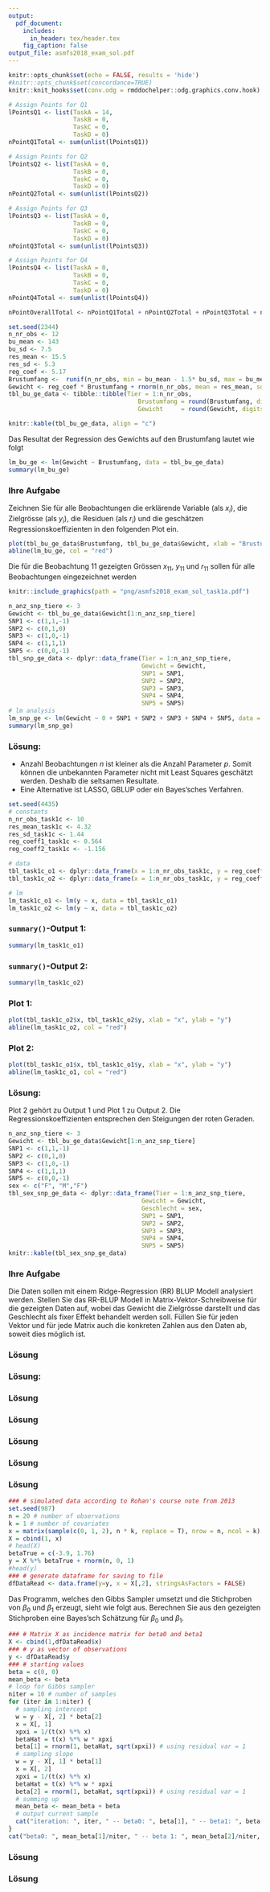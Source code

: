 ```yaml
---
output:
  pdf_document:
    includes:
      in_header: tex/header.tex
    fig_caption: false
output_file: asmfs2018_exam_sol.pdf
---
```


<!-- %\usepackage{fancyhdr} -->

\newcommand{\points}[1]
{\begin{flushright}\textbf{#1}\end{flushright}}

<!-- %\begin{document} -->
<!-- %\SweaveOpts{concordance=TRUE} -->
```r
knitr::opts_chunk$set(echo = FALSE, results = 'hide')
#knitr::opts_chunk$set(concordance=TRUE)
knitr::knit_hooks$set(conv.odg = rmddochelper::odg.graphics.conv.hook)
```

<!-- <<PointsQ1, echo=FALSE>>= -->
```r
# Assign Points for Q1
lPointsQ1 <- list(TaskA = 14,
                  TaskB = 0,
                  TaskC = 0,
                  TaskD = 0)
nPointQ1Total <- sum(unlist(lPointsQ1))
```
<!-- @ -->
<!-- <<PointsQ2, echo=FALSE>>= -->
```r
# Assign Points for Q2
lPointsQ2 <- list(TaskA = 0,
                  TaskB = 0,
                  TaskC = 0,
                  TaskD = 0)
nPointQ2Total <- sum(unlist(lPointsQ2))
```
<!-- @ -->
<!-- <<PointsQ3, echo=FALSE>>= -->
```r
# Assign Points for Q3
lPointsQ3 <- list(TaskA = 0,
                  TaskB = 0,
                  TaskC = 0,
                  TaskD = 0)
nPointQ3Total <- sum(unlist(lPointsQ3))
```
<!-- @ -->
<!-- <<PointsQ4, echo=FALSE>>= -->
```r
# Assign Points for Q4
lPointsQ4 <- list(TaskA = 0,
                  TaskB = 0,
                  TaskC = 0,
                  TaskD = 0)
nPointQ4Total <- sum(unlist(lPointsQ4))
```
<!-- @ -->
<!-- <<PointsTotal, echo=FALSE>>= -->
```r
nPointOverallTotal <- nPointQ1Total + nPointQ2Total + nPointQ3Total + nPointQ4Total
```
<!-- @ -->


\thispagestyle{empty}

\fcolorbox{white}{white}{
	\centering \parbox[t]{1.0\linewidth}{
		\fontsize{12pt}{20pt}\selectfont % 
		\vspace*{0.5cm} % 

   	\hfill 	Peter von Rohr \\ Institut f\"ur Agrarwissenschaften\\ D-USYS\\ ETH Z\"urich

		\vspace*{0.5cm} 
	}
}

\vspace*{2cm}

\fcolorbox{white}{white}{
	\parbox[t]{1.0\linewidth}{
		\centering \fontsize{25pt}{40pt}\selectfont %
		\vspace*{0.2cm}
		 751-7602-00 V \\
     L\"osungen zur Pr\"ufung    \\
     Angewandte Statistische Methoden in den Nutzierwissenschaften\\
     FS 2018

		\vspace*{0.7cm} % Space between the end of the title and the bottom of the grey box
	}
}


\vspace*{2cm}

<!-- % Table with Name -->
\begin{tabular}{p{3cm}p{6cm}}
Name:     &  \\
          &  \\
          &  \\
Legi-Nr:  & \\
\end{tabular}

<!-- % Table with Points -->

\vspace{5ex}
\begin{center}
\begin{tabular}{|p{3cm}|c|c|}
\hline
Aufgabe  &  Maximale Punktzahl  &  Erreichte Punktzahl\\
\hline
1        &  `r nPointQ1Total`  & \\
\hline
2        &  `r nPointQ2Total`  & \\
\hline
3        &  `r nPointQ3Total`  & \\
\hline
4        &  `r nPointQ4Total`  & \\
\hline
Total    &  `r nPointOverallTotal` & \\
\hline
\end{tabular}
\end{center}


\clearpage
\pagebreak


```r
set.seed(2344)
n_nr_obs <- 12
bu_mean <- 143
bu_sd <- 7.5
res_mean <- 15.5
res_sd <- 5.3
reg_coef <- 5.17
Brustumfang <-  runif(n_nr_obs, min = bu_mean - 1.5* bu_sd, max = bu_mean + 1.5*bu_sd)
Gewicht <- reg_coef * Brustumfang + rnorm(n_nr_obs, mean = res_mean, sd = res_sd)
tbl_bu_ge_data <- tibble::tibble(Tier = 1:n_nr_obs, 
                                    Brustumfang = round(Brustumfang, digits = 0), 
                                    Gewicht     = round(Gewicht, digits = 0))
```

\section*{Aufgabe 1: Lineare Regression}

\begin{enumerate}
\item[a)] In der Tierzucht wird das Körpergewicht oft anhand einer linearen Regression auf den Brustumfang geschätzt. Zur Schätzung der Regressionsparameter werden die folgenden Daten verwendet. 
\end{enumerate}
\points{`r lPointsQ1$TaskA`}


```r
knitr::kable(tbl_bu_ge_data, align = "c")
```

Das Resultat der Regression des Gewichts auf den Brustumfang lautet wie folgt

```r
lm_bu_ge <- lm(Gewicht ~ Brustumfang, data = tbl_bu_ge_data)
summary(lm_bu_ge)
```

### Ihre Aufgabe
Zeichnen Sie für alle Beobachtungen die erklärende Variable (als $x_i$), die Zielgrösse (als $y_i$), die Residuen (als $r_i$) und die geschätzen Regressionskoeffizienten in den folgenden Plot ein.

```r
plot(tbl_bu_ge_data$Brustumfang, tbl_bu_ge_data$Gewicht, xlab = "Brustumfang", ylab = "Gewicht")
abline(lm_bu_ge, col = "red")
```

\pagebreak
\noindent\textbf{L\"osung:}

Die für die Beobachtung 11 gezeigten Grössen $x_{11}$, $y_{11}$ und $r_{11}$ sollen für alle Beobachtungen eingezeichnet werden
```r
knitr::include_graphics(path = "png/asmfs2018_exam_sol_task1a.pdf")
```


\clearpage
\pagebreak

\begin{enumerate}
\item[b)] Für die ersten drei Tiere aus dem Datensatz aus Aufgabe 1a) werden SNP-Daten an fünf SNP-Loci erhoben. Mit diesen SNP-Daten wird versucht den genetischen Anteil des Gewichts der drei Tiere zu schätzen. In einer ersten Analyse wurden die SNP-Effekte mit einer Regressionsanalyse geschätzt. Die Resultate sind im nachfolgenden Output gezeigt. Wo liegt das zentrale Problem dieser Analyse? Schlagen Sie ein alternatives Analyseverfahren vor, welches diese Probleme nicht hat.

\textit{For the first three animals of the data set of 1a) SNP-data at five loci were collected. The genetic part of the trait body weight should be estimated based on the SNP-data for the three animals. In a first analysis, the SNP-effects were estimated with a regression analysis. The results are shown in the following output. Where is the central problem of this analysis? Propose an alternative analysis to regression analysis which does not have the observed problem.}
\end{enumerate}

\points{`r lPointsQ1$TaskB`}

```r
n_anz_snp_tiere <- 3
Gewicht <- tbl_bu_ge_data$Gewicht[1:n_anz_snp_tiere]
SNP1 <- c(1,1,-1)
SNP2 <- c(0,1,0)
SNP3 <- c(1,0,-1)
SNP4 <- c(1,1,1)
SNP5 <- c(0,0,-1)
tbl_snp_ge_data <- dplyr::data_frame(Tier = 1:n_anz_snp_tiere, 
                                     Gewicht = Gewicht,
                                     SNP1 = SNP1,
                                     SNP2 = SNP2,
                                     SNP3 = SNP3,
                                     SNP4 = SNP4,
                                     SNP5 = SNP5)
# lm analysis
lm_snp_ge <- lm(Gewicht ~ 0 + SNP1 + SNP2 + SNP3 + SNP4 + SNP5, data = tbl_snp_ge_data)
summary(lm_snp_ge)
```


### Lösung: 
* Anzahl Beobachtungen $n$ ist kleiner als die Anzahl Parameter $p$. Somit können die unbekannten Parameter nicht mit Least Squares geschätzt werden. Deshalb die seltsamen Resultate. 
* Eine Alternative ist LASSO, GBLUP oder ein Bayes'sches Verfahren.

\clearpage
\pagebreak

\begin{enumerate}
\item[c)] Gegeben sind die folgenden beiden Resultate (als `summary()` und `plot()`) zweier Regressionsanalysen (mit `lm()`). Welcher `summary()`-Output gehört zu welchem Plot? 
\end{enumerate}

\points{`r lPointsQ1$TaskC`}

```r
set.seed(4435)
# constants
n_nr_obs_task1c <- 10
res_mean_task1c <- 4.32
res_sd_task1c <- 1.44
reg_coeff1_task1c <- 0.564
reg_coeff2_task1c <- -1.156

# data
tbl_task1c_o1 <- dplyr::data_frame(x = 1:n_nr_obs_task1c, y = reg_coeff1_task1c * x + rnorm(n_nr_obs_task1c, mean = res_mean_task1c, sd = res_sd_task1c))
tbl_task1c_o2 <- dplyr::data_frame(x = 1:n_nr_obs_task1c, y = reg_coeff2_task1c * x + rnorm(n_nr_obs_task1c, mean = res_mean_task1c, sd = res_sd_task1c))

# lm
lm_task1c_o1 <- lm(y ~ x, data = tbl_task1c_o1)
lm_task1c_o2 <- lm(y ~ x, data = tbl_task1c_o2)
```

### `summary()`-Output 1:
```r
summary(lm_task1c_o1)
```

### `summary()`-Output 2:
```r
summary(lm_task1c_o2)
```

### Plot 1:
```r
plot(tbl_task1c_o2$x, tbl_task1c_o2$y, xlab = "x", ylab = "y")
abline(lm_task1c_o2, col = "red")
```


### Plot 2:
```r
plot(tbl_task1c_o1$x, tbl_task1c_o1$y, xlab = "x", ylab = "y")
abline(lm_task1c_o1, col = "red")
```


### Lösung: 
Plot 2 gehört zu Output 1 und Plot 1 zu Output 2. Die Regressionskoeffizienten entsprechen den Steigungen der roten Geraden. 

\clearpage
\pagebreak

\section*{Aufgabe 2: Lineare Regression}

\begin{enumerate}
\item[a)] Zum Datensatz aus Aufgabe 1b) wird für die drei Tiere zusätzlich zum Gewicht und zu den SNP-Informationen noch das Geschlecht ermittelt. Der Datensatz ist in der nachfolgenden Tabelle dargestellt.

\textit{The dataset given in 1b) is augmented with the sex of the three animals. The data set is given in the following table.}
\end{enumerate}
\points{`r lPointsQ2$TaskA`}

```r
n_anz_snp_tiere <- 3
Gewicht <- tbl_bu_ge_data$Gewicht[1:n_anz_snp_tiere]
SNP1 <- c(1,1,-1)
SNP2 <- c(0,1,0)
SNP3 <- c(1,0,-1)
SNP4 <- c(1,1,1)
SNP5 <- c(0,0,-1)
sex <- c("F", "M","F")
tbl_sex_snp_ge_data <- dplyr::data_frame(Tier = 1:n_anz_snp_tiere, 
                                     Gewicht = Gewicht,
                                     Geschlecht = sex,
                                     SNP1 = SNP1,
                                     SNP2 = SNP2,
                                     SNP3 = SNP3,
                                     SNP4 = SNP4,
                                     SNP5 = SNP5)
knitr::kable(tbl_sex_snp_ge_data)
```

### Ihre Aufgabe
Die Daten sollen mit einem Ridge-Regression (RR) BLUP Modell analysiert werden. Stellen Sie das RR-BLUP Modell in Matrix-Vektor-Schreibweise für die gezeigten Daten auf, wobei das Gewicht die Zielgrösse darstellt und das Geschlecht als fixer Effekt behandelt werden soll. Füllen Sie für jeden Vektor und für jede Matrix auch die konkreten Zahlen aus den Daten ab, soweit dies möglich ist.

\textit{The above shown dataset is to be analysed using a Ridge-Regression (RR) model. Setup the RR-BLUP model for the shown data. Use a matrix-vector notation. Body weight is the target variable and sex should be used as fixed effect. Fill the matrices and the vectors with the numbers coming from the data, as it is possible.}



### Lösung

\clearpage
\pagebreak

\begin{enumerate}
\item[b)] 
\end{enumerate}
\points{`r lPointsQ2$TaskB`}

\clearpage
\pagebreak

\begin{enumerate}
\item[c)] 
\end{enumerate}
\points{`r lPointsQ2$TaskC`}


\clearpage
\pagebreak

### Lösung: 


\clearpage
\pagebreak


\section*{Aufgabe 3: }

\begin{enumerate}
\item[a)] 
\end{enumerate}
\points{`r lPointsQ3$TaskA`}

### Lösung

\clearpage
\pagebreak

\begin{enumerate}
\item[b)] 
\end{enumerate}
\points{`r lPointsQ3$TaskB`}

### Lösung

\clearpage
\pagebreak

\begin{enumerate}
\item[c)] 
\end{enumerate}
\points{`r lPointsQ3$TaskC`}

### Lösung

\clearpage
\pagebreak

\begin{enumerate}
\item[d)] 
\end{enumerate}
\points{`r lPointsQ3$TaskD`}

### Lösung

\clearpage
\pagebreak

\section*{Aufgabe 4: }

\begin{enumerate}
\item[a)]
\end{enumerate}
\points{`r lPointsQ4$TaskA`}

### Lösung

\clearpage
\pagebreak

\begin{enumerate}
\item[b)] Für das nachfolgend gegebene lineare Regressionsmodell soll die Parameter mit einer Bayes'schen Analyse geschätzt werden. Die Analyse wird anhand des gezeigten R-Codeblocks gemacht. Berechnen Sie die Bayes'schen Schätzwerte für den Achsenabschnitt $\beta_0$ und den Regressionsparameter $\beta_1$ aufgrund des Outputs des gezeigten Programmcodes. 

\textit{Parameters of the following given model are to be estimated using a Bayesian analysis. The analysis is done using the shown R-code below. Compute the Bayesian estimator for the intercept $\beta_0$ and the regression parameter $\beta_1$ based on the output of the R-program.}
\end{enumerate}
\points{`r lPointsQ4$TaskB`}


```r
### # simulated data according to Rohan's course note from 2013
set.seed(987)
n = 20 # number of observations
k = 1 # number of covariates
x = matrix(sample(c(0, 1, 2), n * k, replace = T), nrow = n, ncol = k)
X = cbind(1, x)
# head(X)
betaTrue = c(-3.9, 1.76)
y = X %*% betaTrue + rnorm(n, 0, 1)
#head(y)
### # generate dataframe for saving to file
dfDataRead <- data.frame(y=y, x = X[,2], stringsAsFactors = FALSE)
```

Das Programm, welches den Gibbs Sampler umsetzt und die Stichproben von $\beta_0$ und $\beta_1$ erzeugt, sieht wie folgt aus. Berechnen Sie aus den gezeigten Stichproben eine Bayes'sch Schätzung für $\beta_0$ und $\beta_1$.

\textit{The program below implements the Gibbs Sampler to generate samples of $\beta_0$ and $\beta_1$. Compute the Bayesian estimates of $\beta_0$ and $\beta_1$ based on the samples shown in the output.}

```r
### # Matrix X as incidence matrix for beta0 and beta1
X <- cbind(1,dfDataRead$x)
### # y as vector of observations
y <- dfDataRead$y
### # starting values
beta = c(0, 0) 
mean_beta <- beta
# loop for Gibbs sampler
niter = 10 # number of samples
for (iter in 1:niter) {
  # sampling intercept
  w = y - X[, 2] * beta[2]
  x = X[, 1]
  xpxi = 1/(t(x) %*% x)
  betaHat = t(x) %*% w * xpxi
  beta[1] = rnorm(1, betaHat, sqrt(xpxi)) # using residual var = 1
  # sampling slope
  w = y - X[, 1] * beta[1]
  x = X[, 2]
  xpxi = 1/(t(x) %*% x)
  betaHat = t(x) %*% w * xpxi
  beta[2] = rnorm(1, betaHat, sqrt(xpxi)) # using residual var = 1
  # summing up
  mean_beta <- mean_beta + beta
  # output current sample
  cat("iteration: ", iter, " -- beta0: ", beta[1], " -- beta1: ", beta[2], "\n")
}
cat("beta0: ", mean_beta[1]/niter, " -- beta 1: ", mean_beta[2]/niter, "\n")
```

\clearpage
\pagebreak

### Lösung

\clearpage
\pagebreak

\begin{enumerate}
\item[c)] Berechnen Sie den Standardfehler für die Bayes'schen Schätzungen von $\beta_0$ und $\beta_1$ aus 4b)

\textit{Compute the standard error of the Bayesian estimates for $\beta_0$ and $\beta_1$ of 4b)}
\end{enumerate}
\points{`r lPointsQ4$TaskC`}

### Lösung
